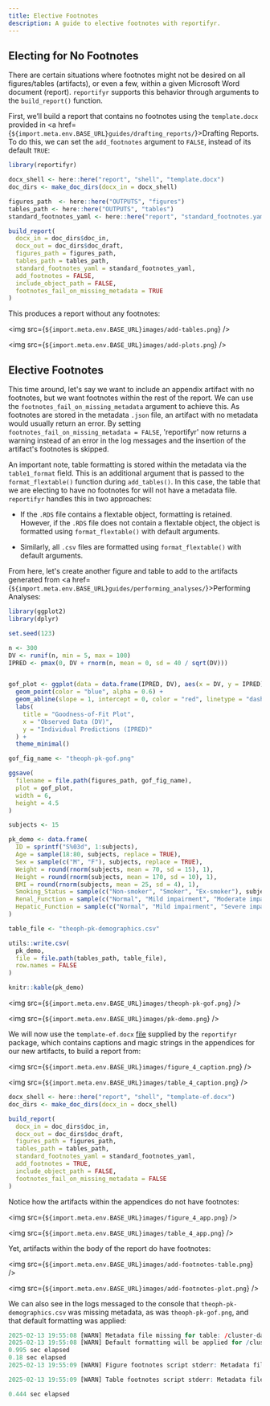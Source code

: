 ```yaml
---
title: Elective Footnotes
description: A guide to elective footnotes with reportifyr. 
---
```


## Electing for No Footnotes

There are certain situations where footnotes might not be desired on all figures/tables 
(artifacts), or even a few, within a given Microsoft Word document (report). 
`reportifyr` supports this behavior through arguments to the `build_report()` function. 

First, we’ll build a report that contains no footnotes using the `template.docx`
provided in <a href={`${import.meta.env.BASE_URL}guides/drafting_reports/`}>Drafting Reports</a>. 
To do this, we can set the `add_footnotes` argument to `FALSE`, instead of its default `TRUE`:

```r
library(reportifyr)

docx_shell <- here::here("report", "shell", "template.docx")
doc_dirs <- make_doc_dirs(docx_in = docx_shell)

figures_path  <- here::here("OUTPUTS", "figures")
tables_path <- here::here("OUTPUTS", "tables")
standard_footnotes_yaml <- here::here("report", "standard_footnotes.yaml")

build_report(
  docx_in = doc_dirs$doc_in,
  docx_out = doc_dirs$doc_draft,
  figures_path = figures_path,
  tables_path = tables_path,
  standard_footnotes_yaml = standard_footnotes_yaml,
  add_footnotes = FALSE,
  include_object_path = FALSE,
  footnotes_fail_on_missing_metadata = TRUE
)
```

This produces a report without any footnotes: 

<img src={`${import.meta.env.BASE_URL}images/add-tables.png`} />

<img src={`${import.meta.env.BASE_URL}images/add-plots.png`} />

## Elective Footnotes

This time around, let's say we want to include an appendix artifact with no footnotes, but 
we want footnotes within the rest of the report. We can use the `footnotes_fail_on_missing_metadata` 
argument to achieve this. As footnotes are stored in the metadata `.json` file, 
an artifact with no metadata would usually return an error. By setting `footnotes_fail_on_missing_metadata = FALSE`, 
'reportifyr' now returns a warning instead of an error in the log messages and
the insertion of the artifact's footnotes is skipped.

An important note, table formatting is stored within the metadata via the 
`table1_format` field. This is an additional argument that is passed to the 
`format_flextable()` function during `add_tables()`. In this case, the table that 
we are electing to have no footnotes for will not have a metadata file. `reportifyr` 
handles this in two approaches:

- If the `.RDS` file contains a flextable object, formatting is retained. However,
if the `.RDS` file does not contain a flextable object, the object is formatted
using `format_flextable()` with default arguments. 

- Similarly, all `.csv` files are formatted using `format_flextable()` with default
arguments. 

From here, let's create another figure and table to add to the artifacts
generated from <a href={`${import.meta.env.BASE_URL}guides/performing_analyses/`}>Performing Analyses</a>:

```r
library(ggplot2)
library(dplyr)

set.seed(123)

n <- 300
DV <- runif(n, min = 5, max = 100)
IPRED <- pmax(0, DV + rnorm(n, mean = 0, sd = 40 / sqrt(DV)))


gof_plot <- ggplot(data = data.frame(IPRED, DV), aes(x = DV, y = IPRED)) +
  geom_point(color = "blue", alpha = 0.6) +
  geom_abline(slope = 1, intercept = 0, color = "red", linetype = "dashed") +
  labs(
    title = "Goodness-of-Fit Plot",
    x = "Observed Data (DV)",
    y = "Individual Predictions (IPRED)"
  ) +
  theme_minimal()

gof_fig_name <- "theoph-pk-gof.png"

ggsave(
  filename = file.path(figures_path, gof_fig_name),
  plot = gof_plot,
  width = 6,
  height = 4.5
)

subjects <- 15

pk_demo <- data.frame(
  ID = sprintf("S%03d", 1:subjects),
  Age = sample(18:80, subjects, replace = TRUE),
  Sex = sample(c("M", "F"), subjects, replace = TRUE),
  Weight = round(rnorm(subjects, mean = 70, sd = 15), 1),      
  Height = round(rnorm(subjects, mean = 170, sd = 10), 1),     
  BMI = round(rnorm(subjects, mean = 25, sd = 4), 1),           
  Smoking_Status = sample(c("Non-smoker", "Smoker", "Ex-smoker"), subjects, replace = TRUE),
  Renal_Function = sample(c("Normal", "Mild impairment", "Moderate impairment", "Severe impairment"), subjects, replace = TRUE),
  Hepatic_Function = sample(c("Normal", "Mild impairment", "Severe impairment"), subjects, replace = TRUE)
)

table_file <- "theoph-pk-demographics.csv"

utils::write.csv(
  pk_demo, 
  file = file.path(tables_path, table_file),
  row.names = FALSE
)

knitr::kable(pk_demo)
```

<img src={`${import.meta.env.BASE_URL}images/theoph-pk-gof.png`} />

<img src={`${import.meta.env.BASE_URL}images/pk-demo.png`} />

We will now use the `template-ef.docx` [file](https://github.com/A2-ai/reportifyr/blob/v0.2.6/inst/extdata/template-ef.docx) 
supplied by the `reportifyr` package, which contains captions and magic strings 
in the appendices for our new artifacts, to build a report from:

<img src={`${import.meta.env.BASE_URL}images/figure_4_caption.png`} />

<img src={`${import.meta.env.BASE_URL}images/table_4_caption.png`} />

```r
docx_shell <- here::here("report", "shell", "template-ef.docx")
doc_dirs <- make_doc_dirs(docx_in = docx_shell)

build_report(
  docx_in = doc_dirs$doc_in,
  docx_out = doc_dirs$doc_draft,
  figures_path = figures_path,
  tables_path = tables_path,
  standard_footnotes_yaml = standard_footnotes_yaml,
  add_footnotes = TRUE,
  include_object_path = FALSE,
  footnotes_fail_on_missing_metadata = FALSE
)
```

Notice how the artifacts within the appendices do not have footnotes:

<img src={`${import.meta.env.BASE_URL}images/figure_4_app.png`} />

<img src={`${import.meta.env.BASE_URL}images/table_4_app.png`} />

Yet, artifacts within the body of the report do have footnotes:

<img src={`${import.meta.env.BASE_URL}images/add-footnotes-table.png`} />

<img src={`${import.meta.env.BASE_URL}images/add-footnotes-plot.png`} />

We can also see in the logs messaged to the console that `theoph-pk-demographics.csv` 
was missing metadata, as was `theoph-pk-gof.png`, and that default formatting was
applied:

```r
2025-02-13 19:55:08 [WARN] Metadata file missing for table: /cluster-data/user-homes/user/reportifyr_examples/OUTPUTS/tables/theoph-pk-demographics.csv
2025-02-13 19:55:08 [WARN] Default formatting will be applied for /cluster-data/user-homes/user/reportifyr_examples/OUTPUTS/tables/theoph-pk-demographics.csv.
0.995 sec elapsed
0.18 sec elapsed
2025-02-13 19:55:09 [WARN] Figure footnotes script stderr: Metadata file not found: /cluster-data/user-homes/user/reportifyr_examples/OUTPUTS/figures/theoph-pk-gof_png_metadata.json

2025-02-13 19:55:09 [WARN] Table footnotes script stderr: Metadata file not found: /cluster-data/user-homes/user/reportifyr_examples/OUTPUTS/tables/theoph-pk-demographics_csv_metadata.json

0.444 sec elapsed
```
